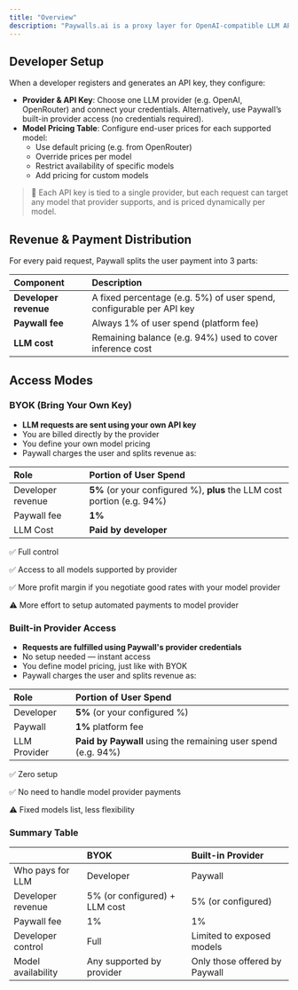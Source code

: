 ```yaml
---
title: "Overview"
description: "Paywalls.ai is a proxy layer for OpenAI-compatible LLM APIs that adds automatic metering, per-request payments, and developer revenue sharing. Developers define how much to charge users for LLM usage, and Paywall handles billing, metering, and fund distribution."
---
```


## Developer Setup

When a developer registers and generates an API key, they configure:

- **Provider & API Key**: Choose one LLM provider (e.g. OpenAI, OpenRouter) and connect your credentials. Alternatively, use Paywall’s built-in provider access (no credentials required).
- **Model Pricing Table**: Configure end-user prices for each supported model:
  - Use default pricing (e.g. from OpenRouter)
  - Override prices per model
  - Restrict availability of specific models
  - Add pricing for custom models

> 📌 Each API key is tied to a single provider, but each request can target any model that provider supports, and is priced dynamically per model.

## Revenue & Payment Distribution

For every paid request, Paywall splits the user payment into 3 parts:

| Component             | Description                                                          |
| :-------------------- | :------------------------------------------------------------------- |
| **Developer revenue** | A fixed percentage (e.g. 5%) of user spend, configurable per API key |
| **Paywall fee**       | Always 1% of user spend (platform fee)                               |
| **LLM cost**          | Remaining balance (e.g. 94%) used to cover inference cost            |

## Access Modes

### **BYOK (Bring Your Own Key)**

- **LLM requests are sent using your own API key**
- You are billed directly by the provider
- You define your own model pricing
- Paywall charges the user and splits revenue as:

| Role              | Portion of User Spend                                                   |
| :---------------- | :---------------------------------------------------------------------- |
| Developer revenue | **5%** (or your configured %), **plus** the LLM cost portion (e.g. 94%) |
| Paywall fee       | **1%**                                                                  |
| LLM Cost          | **Paid by developer**                                                   |

✅ Full control

✅ Access to all models supported by provider

✅ More profit margin if you negotiate good rates with your model provider

⚠️ More effort to setup automated payments to model provider

### **Built-in Provider Access**

- **Requests are fulfilled using Paywall's provider credentials**
- No setup needed — instant access
- You define model pricing, just like with BYOK
- Paywall charges the user and splits revenue as:

| Role         | Portion of User Spend                                         |
| :----------- | :------------------------------------------------------------ |
| Developer    | **5%** (or your configured %)                                 |
| Paywall      | **1%** platform fee                                           |
| LLM Provider | **Paid by Paywall** using the remaining user spend (e.g. 94%) |

✅ Zero setup

✅ No need to handle model provider payments

⚠️ Fixed models list, less flexibility

### Summary Table

|                    | BYOK                           | Built-in Provider             |
| :----------------- | :----------------------------- | :---------------------------- |
| Who pays for LLM   | Developer                      | Paywall                       |
| Developer revenue  | 5% (or configured) \+ LLM cost | 5% (or configured)            |
| Paywall fee        | 1%                             | 1%                            |
| Developer control  | Full                           | Limited to exposed models     |
| Model availability | Any supported by provider      | Only those offered by Paywall |